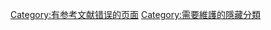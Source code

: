{{polluted category}}
{{Hidden category}}
{{Backlog}} 
{{Tracking category}}
{{Shortcut|CAT:REF}}
[[Category:有参考文献错误的页面|Category:有参考文献错误的页面]]
[[Category:需要維護的隱藏分類|Category:需要維護的隱藏分類]]